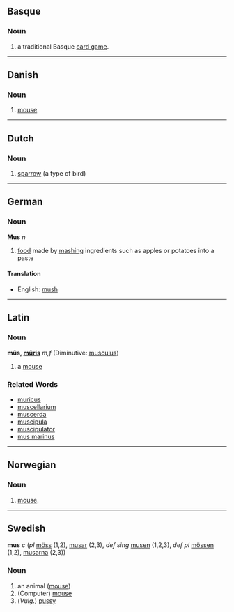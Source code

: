 ==Basque==

===Noun===
# a traditional Basque [[card game]].

----
==Danish==

===Noun===
# [[mouse]].

----
==Dutch==

===Noun===
# [[sparrow]] (a type of bird)

----
==German==

===Noun===
'''Mus''' ''n''

# [[food]] made by [[mash]]ing ingredients such as apples or potatoes into a paste

====Translation====
*English: [[mush]]

----
==Latin==
===Noun===
'''mūs, [[Wiktionary Appendix:Latin third declension|mūris]]''' ''m,f'' (Diminutive: [[musculus]])

#a [[mouse]]
===Related Words===
*[[muricus]]
*[[muscellarium]]
*[[muscerda]]
*[[muscipula]]
*[[muscipulator]]
*[[mus marinus]]
----
==Norwegian==

===Noun===
# [[mouse]].

----
==Swedish==
'''mus''' ''c'' (''pl'' [[möss]] (1,2), [[musar]] (2,3), ''def sing'' [[musen]] (1,2,3), ''def pl'' [[mössen]] (1,2), [[musarna]] (2,3))

===Noun===
# an animal ([[mouse]])
# (Computer) [[mouse]]
# (''Vulg''.) [[pussy]]
